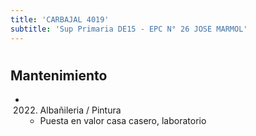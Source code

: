 ```yaml
---
title: 'CARBAJAL 4019'
subtitle: 'Sup Primaria DE15 - EPC N° 26 JOSE MARMOL'
---
```


#


## Mantenimiento

*  (2022) Albañileria / Pintura 
    + Puesta en valor casa casero, laboratorio



